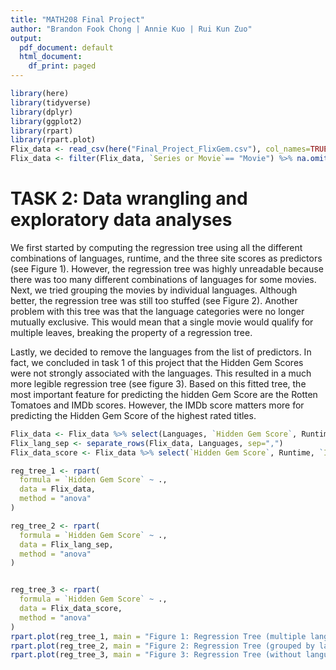 ---
title: "MATH208 Final Project"
author: "Brandon Fook Chong | Annie Kuo | Rui Kun Zuo"
output:
  pdf_document: default
  html_document:
    df_print: paged
---

```{r setup, include=FALSE}
library(here)
library(tidyverse)
library(dplyr)
library(ggplot2)
library(rpart)
library(rpart.plot)
Flix_data <- read_csv(here("Final_Project_FlixGem.csv"), col_names=TRUE)
Flix_data <- filter(Flix_data, `Series or Movie`== "Movie") %>% na.omit() %>% mutate(Runtime= fct_relevel(Runtime, c("< 30 minutes", "1-2 hour", "> 2 hrs")))


```

# TASK 2: Data wrangling and exploratory data analyses

We first started by computing the regression tree using all the different combinations of languages, runtime, and the three site scores as predictors (see Figure 1). However, the regression tree was highly unreadable because there was too many different combinations of languages for some movies.
Next, we tried grouping the movies by individual languages. Although better, the regression tree was still too stuffed (see Figure 2). Another problem with this tree was that the language categories were no longer mutually exclusive. This would mean that a single movie would qualify for multiple leaves, breaking the property of a regression tree.

Lastly, we decided to remove the languages from the list of predictors. In fact, we concluded in task 1 of this project that the Hidden Gem Scores were not strongly associated with the languages. This resulted in a much more legible regression tree (see figure 3). Based on this fitted tree, the most important feature for predicting the hidden Gem Score are the Rotten Tomatoes and IMDb scores. However, the IMDb score matters more for predicting the Hidden Gem Score of the highest rated titles.

```{r Task 2: Runtime Categories}
Flix_data <- Flix_data %>% select(Languages, `Hidden Gem Score`, Runtime, `IMDb Score`,`Metacritic Score`,  `Rotten Tomatoes Score`)
Flix_lang_sep <- separate_rows(Flix_data, Languages, sep=",")
Flix_data_score <- Flix_data %>% select(`Hidden Gem Score`, Runtime, `IMDb Score`,`Metacritic Score`,  `Rotten Tomatoes Score`)

reg_tree_1 <- rpart(
  formula = `Hidden Gem Score` ~ .,
  data = Flix_data,
  method = "anova"
)

reg_tree_2 <- rpart(
  formula = `Hidden Gem Score` ~ .,
  data = Flix_lang_sep,
  method = "anova"
)


reg_tree_3 <- rpart(
  formula = `Hidden Gem Score` ~ .,
  data = Flix_data_score,
  method = "anova"
)
rpart.plot(reg_tree_1, main = "Figure 1: Regression Tree (multiple lang per movie)")
rpart.plot(reg_tree_2, main = "Figure 2: Regression Tree (grouped by languages)")
rpart.plot(reg_tree_3, main = "Figure 3: Regression Tree (without languages)")
```